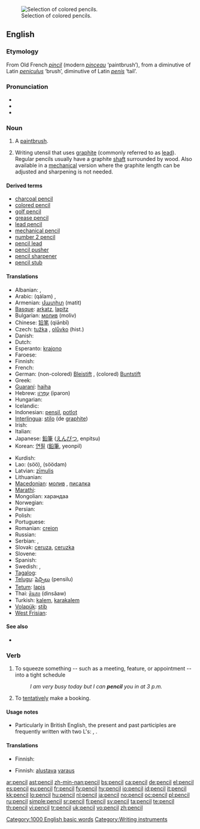 [[Image:Colouring pencils.jpg|thumb|right|Selection of colored pencils.]]
==English==

===Etymology===
From Old French ''[[pincil]]'' (modern ''[[pinceau]]'' ‘paintbrush’), from a diminutive of Latin ''[[peniculus]]'' ‘brush’, diminutive of Latin ''[[penis]]'' ‘tail’.

===Pronunciation===
* {{IPA|/pɛnsəl/}}
* {{audio|en-us-pencil.ogg|Audio (US)}}
* {{rhymes|ɛnsəl}}

===Noun===
{{en-noun}}

# {{obsolete}} A [[paintbrush]].
# Writing utensil that uses [[graphite]] (commonly referred to as [[lead]]). Regular pencils usually have a graphite [[shaft]] surrounded by wood. Also available in a [[mechanical]] version where the graphite length can be adjusted and sharpening is not needed.

====Derived terms====
* [[charcoal pencil]]
* [[colored pencil]]
* [[golf pencil]]
* [[grease pencil]]
* [[lead pencil]]
* [[mechanical pencil]]
* [[number 2 pencil]]
* [[pencil lead]]
* [[pencil pusher]]
* [[pencil sharpener]]
* [[pencil stub]]

====Translations====
{{trans-top|graphite writing-instrument}}
* Albanian: {{t-|sq|laps|xs=Albanian}}, {{t-|sq|kalem|xs=Albanian}}
* Arabic: {{Arab|[[قلم]]}} (qálam) {{m}}, {{Arab|[[قلم رصاص]]}} {{IPAchar|(qálam raʂāʂ)}} {{m}}
* Armenian: [[մատիտ]] (matit)
* [[Basque]]: [[arkatz]], [[lapitz]]
* Bulgarian: [[молив]] (moliv) {{m}}
* Chinese: [[铅笔]] (qiānbǐ)
* Czech: [[tužka]] {{f}}, [[olůvko]] (hist.) {{n}}
* Danish: {{t-|da|blyant|c}}
* Dutch: {{t+|nl|potlood|n}}
* Esperanto: [[krajono]]
* Faroese: {{t-|fo|blýantur|m|xs=Faroese}}
* Finnish: {{t+|fi|lyijykynä}}
* French: {{t+|fr|crayon|m}}
* German: (non-colored) [[Bleistift]] {{m}}, (colored) [[Buntstift]] {{m}}
* Greek: {{t+|el|μολύβι|n|tr=molívi|sc=Grek}}
* [[Guaraní]]: [[haiha]]
* Hebrew: [[עפרון|עִפָּרוֹן]] (iparon) {{m}}
* Hungarian: {{t+|hu|ceruza}}
* Icelandic: {{t+|is|blýantur|m}}
* Indonesian: [[pensil]], [[potlot]]
* [[Interlingua]]: [[stilo]] (de [[graphite]])
* Irish: {{t-|ga|peann luaidhe|xs=Irish}}
* Italian: {{t+|it|matita|f}}
* Japanese: [[鉛筆]] ([[えんぴつ]], enpitsu)
* Korean: [[연필]] ([[鉛筆]], yeonpil)
{{trans-mid}}
* Kurdish: {{ku-Arab|[[پێنووس]]}}
* Lao: {{Laoo|[[ສໍ]]}} (söö), {{Laoo|[[ສໍດໍາ]]}} (söödam)
* Latvian: [[zīmulis]] {{m}}
* Lithuanian: {{t-|lt|pieštukas|m|xs=Lithuanian}}
* [[Macedonian]]: [[молив]] {{m}}, [[писалка]] {{f}}
* [[Marathi]]: {{t|mr|पेन्सिल|sc=Deva|xs=Marathi}}
* Mongolian: харандаа
* Norwegian: {{t+|no|blyant}}
* Persian: {{t-|fa|مداد|tr=medâd|sc=fa-Arab|xs=Persian}}
* Polish: {{t+|pl|ołówek|m}}
* Portuguese: {{t+|pt|lápis|m}}
* Romanian: [[creion]] {{n}}
* Russian: {{t+|ru|карандаш|m|tr=karandáš|sc=Cyrl}}
* Serbian: {{t-|sr|olovka|f}}, {{t-|sr|pisaljka|f}}
* Slovak: [[ceruza]], [[ceruzka]] {{f}}
* Slovene: {{t+|sl|svinčnik|m}}
* Spanish: {{t+|es|lápiz|m}}
* Swedish: {{t+|sv|blyertspenna|c}}, {{t+|sv|penna|c}}
* [[Tagalog]]: {{t-|tl|lapis|xs=Tagalog}}
* [[Telugu]]: [[పెన్సిలు]] (pensilu)
* [[Tetum]]: [[lapis]]
* Thai: [[ดินสอ]] (dinsǎaw)
* Turkish: [[kalem]], [[karakalem]]
* [[Volapük]]: [[stib]]
* [[West Frisian]]: {{t+|fy|potlead|n|xs=West Frisian}}
{{trans-bottom}}

====See also====
* {{pedialite}}

===Verb===
{{en-verb}}

# To squeeze something -- such as a meeting, feature, or appointment -- into a tight schedule
#: ''I am very busy today but I can '''pencil''' you in at 3 p.m.''
# To [[tentatively]] make a booking.

====Usage notes====
* Particularly in British English, the present and past participles are frequently written with two L's: {{en-term|pencilling}}, {{en-term|pencilled}}.

====Translations====

{{trans-top|to squeeze into a tight schedule}}
* Finnish: {{t-|fi|tunkea}}
{{trans-mid}}
{{trans-bottom}}

{{trans-top|to make a tentative booking}}
* Finnish: {{t+|fi|tehdä}} [[alustava]] [[varaus]]
{{trans-mid}}
{{trans-bottom}}

[[Category:1000 English basic words]]
[[Category:Writing instruments]]

[[ar:pencil]]
[[ast:pencil]]
[[zh-min-nan:pencil]]
[[bs:pencil]]
[[ca:pencil]]
[[de:pencil]]
[[el:pencil]]
[[es:pencil]]
[[eu:pencil]]
[[fr:pencil]]
[[fy:pencil]]
[[hy:pencil]]
[[io:pencil]]
[[id:pencil]]
[[it:pencil]]
[[kk:pencil]]
[[lo:pencil]]
[[hu:pencil]]
[[nl:pencil]]
[[ja:pencil]]
[[no:pencil]]
[[oc:pencil]]
[[pl:pencil]]
[[ru:pencil]]
[[simple:pencil]]
[[sr:pencil]]
[[fi:pencil]]
[[sv:pencil]]
[[ta:pencil]]
[[te:pencil]]
[[th:pencil]]
[[vi:pencil]]
[[tr:pencil]]
[[uk:pencil]]
[[vo:pencil]]
[[zh:pencil]]